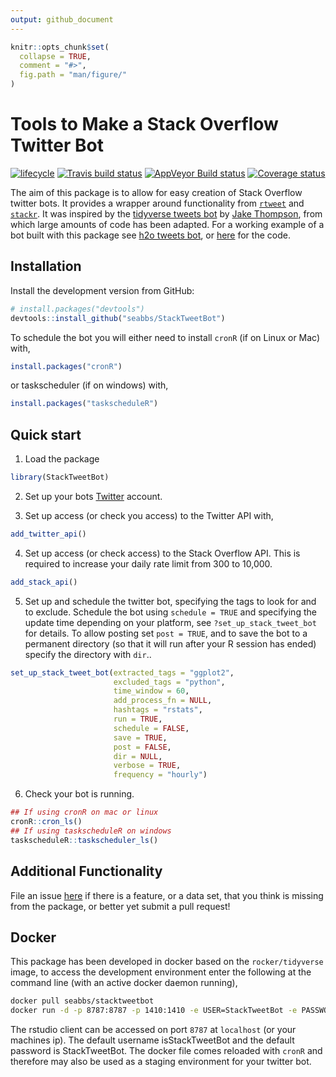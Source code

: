 ```yaml
---
output: github_document
---
```


```r
knitr::opts_chunk$set(
  collapse = TRUE,
  comment = "#>",
  fig.path = "man/figure/"
)
```

# Tools to Make a Stack Overflow Twitter Bot

  [![lifecycle](https://img.shields.io/badge/lifecycle-experimental-orange.svg)](https://www.tidyverse.org/lifecycle/#experimental)
  [![Travis build status](https://travis-ci.org/seabbs/StackTweetBot.svg?branch=master)](https://travis-ci.org/seabbs/StackTweetBot)
[![AppVeyor Build status](https://ci.appveyor.com/api/projects/status/gfrebm0dpua1wmff?svg=true)](https://ci.appveyor.com/project/seabbs/stacktweetbot)
  [![Coverage status](https://codecov.io/gh/seabbs/StackTweetBot/branch/master/graph/badge.svg)](https://codecov.io/github/seabbs/StackTweetBot?branch=master)

The aim of this package is to allow for easy creation of Stack Overflow twitter bots. It provides a wrapper around functionality from [`rtweet`](http://rtweet.info/) and [`stackr`](https://github.com/dgrtwo/stackr). It was inspired by the [tidyverse tweets bot](https://github.com/wjakethompson/tidyverse-tweets/blob/master/tidyversetweets.R) by [Jake Thompson](https://www.wjakethompson.com/), from which large amounts of code has been adapted. For a working example of a bot built with this package see [h2o tweets bot](https://twitter.com/h2o_tweets), or [here](https://github.com/seabbs/h2o_tweets) for the code.

## Installation

Install the development version from GitHub:

```r
# install.packages("devtools")
devtools::install_github("seabbs/StackTweetBot")
```

To schedule the bot you will either need to install `cronR` (if on Linux or Mac) with, 

```r
install.packages("cronR")
```

or taskscheduler (if on windows) with,

```r
install.packages("taskscheduleR")
```

## Quick start

1. Load the package

```r
library(StackTweetBot)
```

2. Set up your bots [Twitter](https://twitter.com/) account.

3. Set up access (or check you access) to the Twitter API with, 

```r
add_twitter_api()
```

4. Set up access (or check access) to the Stack Overflow API. This is required to increase your daily rate limit from 300 to 10,000.

```r
add_stack_api()
```

5. Set up and schedule the twitter bot, specifying the tags to look for and to exclude. Schedule the bot using `schedule = TRUE` and specifying the update time depending on your platform, see `?set_up_stack_tweet_bot` for details. To allow posting set `post = TRUE`, and to save the bot to a permanent directory (so that it will run after your R session has ended) specify the directory with `dir`..

```r
set_up_stack_tweet_bot(extracted_tags = "ggplot2",
                       excluded_tags = "python",
                       time_window = 60,
                       add_process_fn = NULL, 
                       hashtags = "rstats",
                       run = TRUE, 
                       schedule = FALSE,
                       save = TRUE, 
                       post = FALSE,
                       dir = NULL,
                       verbose = TRUE,
                       frequency = "hourly")
```

6. Check your bot is running.

```r
## If using cronR on mac or linux
cronR::cron_ls()
## If using taskscheduleR on windows
taskscheduleR::taskscheduler_ls()
```
## Additional Functionality

File an issue [here](https://github.com/seabbs/StackTweetBot/issues) if there is a feature, or a data set, that you think is missing from the package, or better yet submit a pull request!

## Docker

This package has been developed in docker based on the `rocker/tidyverse` image, to access the  development environment enter the following at the command line (with an active docker daemon running),

```bash
docker pull seabbs/stacktweetbot
docker run -d -p 8787:8787 -p 1410:1410 -e USER=StackTweetBot -e PASSWORD=StackTweetBot --name StackTweetBot seabbs/stacktweetbot
```

The rstudio client can be accessed on port `8787` at `localhost` (or your machines ip). The default username isStackTweetBot and the default password is StackTweetBot. The docker file comes reloaded with `cronR` and therefore may also be used as a staging environment for your twitter bot.

